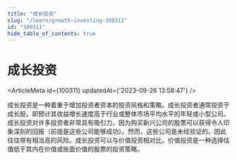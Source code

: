 ```yaml
---
title: "成长投资"
slug: "/learn/growth-investing-100311"
id: "100311"
hide_table_of_contents: true
---
```



# 成长投资

<ArticleMeta id={100311} updatedAt={'2023-09-26 13:58:47'} />
<div className='border-solid border-b border-t-0 my-4 border-[var(--ifm-color-gray-300)]' />

成长投资是一种着重于增加投资者资本的投资风格和策略。成长投资者通常投资于成长股，即预计其收益增长速度高于行业或整体市场平均水平的年轻或小型公司。成长投资对许多投资者非常具有吸引力，因为购买新兴公司的股票可以获得令人印象深刻的回报（前提是这些公司能够成功）。然而，这些公司是未经验证的，因此往往带有相当高的风险。成长投资可以与价值投资相对比。价值投资是一种选择估值低于其内在价值或账面价值的股票的投资策略。
